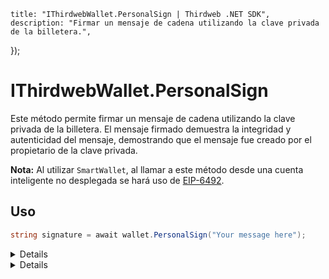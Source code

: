 
	title: "IThirdwebWallet.PersonalSign | Thirdweb .NET SDK",
	description: "Firmar un mensaje de cadena utilizando la clave privada de la billetera.",
});

# IThirdwebWallet.PersonalSign

Este método permite firmar un mensaje de cadena utilizando la clave privada de la billetera. El mensaje firmado demuestra la integridad y autenticidad del mensaje, demostrando que el mensaje fue creado por el propietario de la clave privada.

**Nota:** Al utilizar `SmartWallet`, al llamar a este método desde una cuenta inteligente no desplegada se hará uso de [EIP-6492](https://eips.ethereum.org/EIPS/eip-6492).

## Uso


```csharp
string signature = await wallet.PersonalSign("Your message here");
```

<Details summary="Parámetros">

### message (requerido)

Un mensaje de tipo `string` que debe ser firmado. Este es el mensaje cuya integridad y autenticidad deseas asegurar.

</Details>

<Details summary="Valor de retorno">

### string

El método devuelve un `string` que representa la firma hexadecimal del mensaje. Esta firma puede ser utilizada para verificar la autenticidad del mensaje.

</Details>

